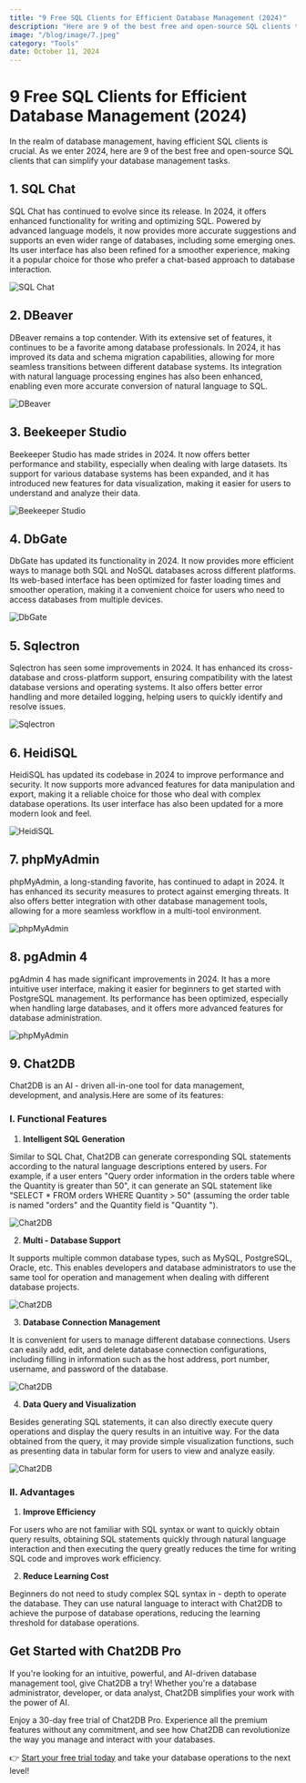 ```yaml
---
title: "9 Free SQL Clients for Efficient Database Management (2024)"
description: "Here are 9 of the best free and open-source SQL clients that can simplify your database management tasks."
image: "/blog/image/7.jpeg"
category: "Tools"
date: October 11, 2024
---
```


# 9 Free SQL Clients for Efficient Database Management (2024)


<Authors date="October 11, 2024">
  <Author name="Jing" link="https://chat2db.ai" />
</Authors>

In the realm of database management, having efficient SQL clients is crucial. As we enter 2024, here are 9 of the best free and open-source SQL clients that can simplify your database management tasks.

## 1. SQL Chat

SQL Chat has continued to evolve since its release. In 2024, it offers enhanced functionality for writing and optimizing SQL. Powered by advanced language models, it now provides more accurate suggestions and supports an even wider range of databases, including some emerging ones. Its user interface has also been refined for a smoother experience, making it a popular choice for those who prefer a chat-based approach to database interaction.

![SQL Chat](/image/blog/9_tools/1.png)

## 2. DBeaver

DBeaver remains a top contender. With its extensive set of features, it continues to be a favorite among database professionals. In 2024, it has improved its data and schema migration capabilities, allowing for more seamless transitions between different database systems. Its integration with natural language processing engines has also been enhanced, enabling even more accurate conversion of natural language to SQL.

![DBeaver](/image/blog/9_tools/2.png)

## 3. Beekeeper Studio

Beekeeper Studio has made strides in 2024. It now offers better performance and stability, especially when dealing with large datasets. Its support for various database systems has been expanded, and it has introduced new features for data visualization, making it easier for users to understand and analyze their data.

![Beekeeper Studio](/image/blog/9_tools/3.png)

## 4. DbGate

DbGate has updated its functionality in 2024. It now provides more efficient ways to manage both SQL and NoSQL databases across different platforms. Its web-based interface has been optimized for faster loading times and smoother operation, making it a convenient choice for users who need to access databases from multiple devices.

![DbGate](/image/blog/9_tools/4.png)

## 5. Sqlectron

Sqlectron has seen some improvements in 2024. It has enhanced its cross-database and cross-platform support, ensuring compatibility with the latest database versions and operating systems. It also offers better error handling and more detailed logging, helping users to quickly identify and resolve issues.

![Sqlectron](/image/blog/9_tools/5.png)

## 6. HeidiSQL

HeidiSQL has updated its codebase in 2024 to improve performance and security. It now supports more advanced features for data manipulation and export, making it a reliable choice for those who deal with complex database operations. Its user interface has also been updated for a more modern look and feel.

![HeidiSQL](/image/blog/9_tools/6.png)

## 7. phpMyAdmin

phpMyAdmin, a long-standing favorite, has continued to adapt in 2024. It has enhanced its security measures to protect against emerging threats. It also offers better integration with other database management tools, allowing for a more seamless workflow in a multi-tool environment.

![phpMyAdmin](/image/blog/9_tools/7.png)

## 8. pgAdmin 4

pgAdmin 4 has made significant improvements in 2024. It has a more intuitive user interface, making it easier for beginners to get started with PostgreSQL management. Its performance has been optimized, especially when handling large databases, and it offers more advanced features for database administration.

![phpMyAdmin](/image/blog/9_tools/8.png)

## 9. Chat2DB

Chat2DB is an AI - driven all-in-one tool for data management, development, and analysis.Here are some of its features:

### I. Functional Features

1. **Intelligent SQL Generation**

Similar to SQL Chat, Chat2DB can generate corresponding SQL statements according to the natural language descriptions entered by users. For example, if a user enters "Query order information in the orders table where the Quantity is greater than 50", it can generate an SQL statement like "SELECT * FROM orders WHERE Quantity > 50" (assuming the order table is named "orders" and the Quantity field is "Quantity ").

![Chat2DB](/image/blog/9_tools/9.png)

2. **Multi - Database Support**

It supports multiple common database types, such as MySQL, PostgreSQL, Oracle, etc. This enables developers and database administrators to use the same tool for operation and management when dealing with different database projects.

![Chat2DB](/image/blog/9_tools/10.png)

3. **Database Connection Management**

It is convenient for users to manage different database connections. Users can easily add, edit, and delete database connection configurations, including filling in information such as the host address, port number, username, and password of the database.

![Chat2DB](/image/blog/9_tools/11.png)

4. **Data Query and Visualization**

Besides generating SQL statements, it can also directly execute query operations and display the query results in an intuitive way. For the data obtained from the query, it may provide simple visualization functions, such as presenting data in tabular form for users to view and analyze easily.

![Chat2DB](/image/blog/9_tools/12.png)

### II. Advantages

1. **Improve Efficiency**

For users who are not familiar with SQL syntax or want to quickly obtain query results, obtaining SQL statements quickly through natural language interaction and then executing the query greatly reduces the time for writing SQL code and improves work efficiency.

2. **Reduce Learning Cost**

Beginners do not need to study complex SQL syntax in - depth to operate the database. They can use natural language to interact with Chat2DB to achieve the purpose of database operations, reducing the learning threshold for database operations.

## Get Started with Chat2DB Pro

If you're looking for an intuitive, powerful, and AI-driven database management tool, give Chat2DB a try! Whether you're a database administrator, developer, or data analyst, Chat2DB simplifies your work with the power of AI.

Enjoy a 30-day free trial of Chat2DB Pro. Experience all the premium features without any commitment, and see how Chat2DB can revolutionize the way you manage and interact with your databases.

👉 [Start your free trial today](https://chat2db.ai/pricing) and take your database operations to the next level!

